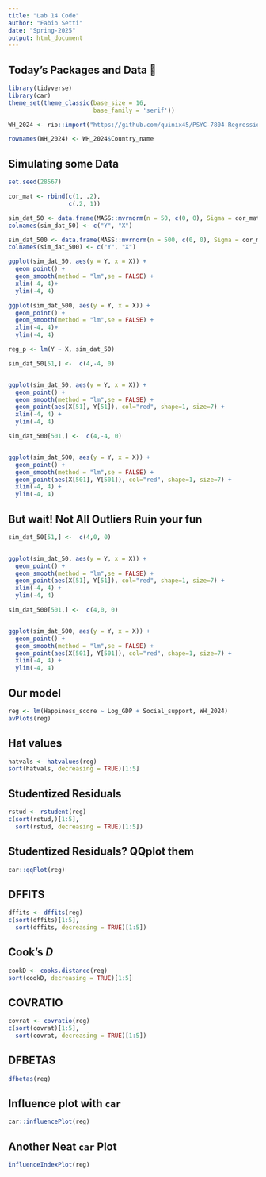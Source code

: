 ```yaml
---
title: "Lab 14 Code"
author: "Fabio Setti"
date: "Spring-2025"
output: html_document
---
```



## Today's Packages and Data 🤗


```r
library(tidyverse)
library(car)
theme_set(theme_classic(base_size = 16, 
                        base_family = 'serif'))
```

```r
WH_2024 <- rio::import("https://github.com/quinix45/PSYC-7804-Regression-Lab-Slides/raw/refs/heads/main/Slides%20Files/Data/World_happiness_2024.csv")

rownames(WH_2024) <- WH_2024$Country_name
```

## Simulating some Data


```r
set.seed(28567)

cor_mat <- rbind(c(1, .2),
                 c(.2, 1))

sim_dat_50 <- data.frame(MASS::mvrnorm(n = 50, c(0, 0), Sigma = cor_mat, empirical = TRUE))
colnames(sim_dat_50) <- c("Y", "X")

sim_dat_500 <- data.frame(MASS::mvrnorm(n = 500, c(0, 0), Sigma = cor_mat, empirical = TRUE))
colnames(sim_dat_500) <- c("Y", "X")

```



```r
ggplot(sim_dat_50, aes(y = Y, x = X)) +
  geom_point() +
  geom_smooth(method = "lm",se = FALSE) +
  xlim(-4, 4)+
  ylim(-4, 4)

```



```r
ggplot(sim_dat_500, aes(y = Y, x = X)) +
  geom_point() +
  geom_smooth(method = "lm",se = FALSE) +
  xlim(-4, 4)+
  ylim(-4, 4)

```




```r
reg_p <- lm(Y ~ X, sim_dat_50)
```

```r
sim_dat_50[51,] <-  c(4,-4, 0)


ggplot(sim_dat_50, aes(y = Y, x = X)) +
  geom_point() +
  geom_smooth(method = "lm",se = FALSE) +
  geom_point(aes(X[51], Y[51]), col="red", shape=1, size=7) +
  xlim(-4, 4) +
  ylim(-4, 4)
```


```r
sim_dat_500[501,] <-  c(4,-4, 0)


ggplot(sim_dat_500, aes(y = Y, x = X)) +
  geom_point() +
  geom_smooth(method = "lm",se = FALSE) +
  geom_point(aes(X[501], Y[501]), col="red", shape=1, size=7) +
  xlim(-4, 4) +
  ylim(-4, 4)

```



## But wait! Not All Outliers Ruin your fun


```r
sim_dat_50[51,] <-  c(4,0, 0)


ggplot(sim_dat_50, aes(y = Y, x = X)) +
  geom_point() +
  geom_smooth(method = "lm",se = FALSE) +
  geom_point(aes(X[51], Y[51]), col="red", shape=1, size=7) +
  xlim(-4, 4) +
  ylim(-4, 4)
```



```r
sim_dat_500[501,] <-  c(4,0, 0)


ggplot(sim_dat_500, aes(y = Y, x = X)) +
  geom_point() +
  geom_smooth(method = "lm",se = FALSE) +
  geom_point(aes(X[501], Y[501]), col="red", shape=1, size=7) +
  xlim(-4, 4) +
  ylim(-4, 4)
```



## Our model 


```r
reg <- lm(Happiness_score ~ Log_GDP + Social_support, WH_2024)
avPlots(reg)
```

## Hat values

```r
hatvals <- hatvalues(reg)
sort(hatvals, decreasing = TRUE)[1:5]
```


## Studentized Residuals


```r
rstud <- rstudent(reg)
c(sort(rstud,)[1:5],
  sort(rstud, decreasing = TRUE)[1:5])
```



## Studentized Residuals? QQplot them


```r
car::qqPlot(reg)
```

## DFFITS 


```r
dffits <- dffits(reg)
c(sort(dffits)[1:5],
  sort(dffits, decreasing = TRUE)[1:5])
```


## Cook’s *D*


```r
cookD <- cooks.distance(reg)
sort(cookD, decreasing = TRUE)[1:5]
```


## COVRATIO


```r
covrat <- covratio(reg)
c(sort(covrat)[1:5],
  sort(covrat, decreasing = TRUE)[1:5])
```


## DFBETAS 


```r
dfbetas(reg)
```


## Influence plot with `car`

```r
car::influencePlot(reg)
```


## Another Neat `car` Plot

```r
influenceIndexPlot(reg)
```




